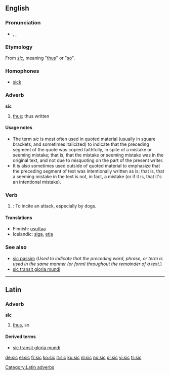 ==English==

===Pronunciation===
*{{enPR|sĭk}}, {{IPA|/sɪk/}}, {{SAMPA|/<tt>sIk</tt>/}}
*:{{rhymes|ɪk}}

===Etymology===
From {{L.}} ''[[sic#Latin|sic]]'', meaning "[[thus]]" or "[[so]]".

===Homophones===
*[[sick]]

===Adverb===
'''sic'''

# [[thus]]; thus written

====Usage notes====
*The term ''sic'' is most often used in quoted material (usually in square brackets, and sometimes italicized) to indicate that the preceding segment of the quote was copied faithfully, in spite of a mistake or seeming mistake; that is, that the mistake or seeming mistake was in the original text, and not due to misquoting on the part of the present writer.
*It is also sometimes used outside of quoted material to emphasize that the preceding segment of text was intentionally written as is; that is, that a seeming mistake in the text is not, in fact, a mistake (or if it is, that it's an intentional mistake).

===Verb===
{{en-verb|sic|c|ing}}

# {{transitive}}: To incite an attack, especially by dogs.

====Translations====
*Finnish: [[usuttaa]]
*Icelandic: [[siga]], [[etja]]

===See also===
* [[sic passim]] (''Used to indicate that the preceding word, phrase, or term is used in the same manner (or form) throughout the remainder of a text.'')
* [[sic transit gloria mundi]]

----

==Latin==
===Adverb===
'''sīc'''

# [[thus]], so

====Derived terms====
* [[sic transit gloria mundi]]

[[Category:Latin adverbs]]

[[de:sic]]
[[el:sic]]
[[fr:sic]]
[[ko:sic]]
[[it:sic]]
[[ku:sic]]
[[nl:sic]]
[[no:sic]]
[[pl:sic]]
[[vi:sic]]
[[tr:sic]]